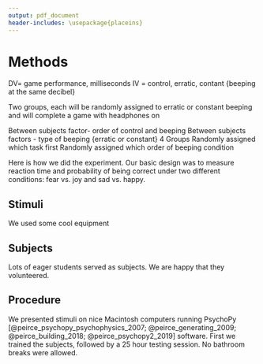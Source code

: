 ```yaml
---
output: pdf_document
header-includes: \usepackage{placeins}
---
```


# Methods

DV= game performance, milliseconds
IV = control, erratic, contant {beeping at the same decibel} 

Two groups, each will be randomly assigned to erratic or constant beeping and will complete a game with headphones on

Between subjects factor- order of control and beeping 
Between subjects factors - type of beeping {erratic or constant}
	4 Groups 
Randomly assigned which task first 
Randomly assigned which order of beeping condition


Here is how we did the experiment. Our basic design was to measure reaction time and probability of being correct under two different conditions: fear vs. joy and sad vs. happy. 

## Stimuli

We used some cool equipment

## Subjects

Lots of eager students served as subjects. We are happy that they volunteered.

## Procedure

We presented stimuli on nice Macintosh computers running PsychoPy [@peirce_psychopy_psychophysics_2007; @peirce_generating_2009; @peirce_building_2018; @peirce_psychopy2_2019] software.  First we trained the subjects, followed by a 25 hour testing session. No bathroom breaks were allowed.
